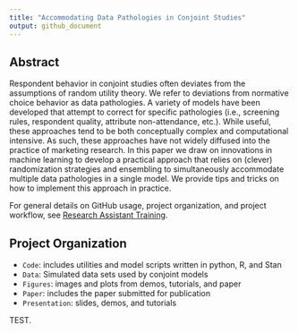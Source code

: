```yaml
---
title: "Accommodating Data Pathologies in Conjoint Studies"
output: github_document
---
```


## Abstract

Respondent behavior in conjoint studies often deviates from the assumptions of random utility theory. We refer to deviations from normative choice behavior as data pathologies. A variety of models have been developed that attempt to correct for specific pathologies (i.e., screening rules, respondent quality, attribute non-attendance, etc.). While useful, these approaches tend to be both conceptually complex and computational intensive. As such, these approaches have not widely diffused into the practice of marketing research. In this paper we draw on innovations in machine learning to develop a practical approach that relies on (clever) randomization strategies and ensembling to simultaneously accommodate multiple data pathologies in a single model. We provide tips and tricks on how to implement this approach in practice.

For general details on GitHub usage, project organization, and project workflow, see [Research Assistant Training](https://github.com/marcdotson/ra-training).

## Project Organization

- `Code`: includes utilities and model scripts written in python, R, and Stan
- `Data`: Simulated data sets used by conjoint models
- `Figures`: images and plots from demos, tutorials, and paper
- `Paper`: includes the paper submitted for publication
- `Presentation`: slides, demos, and tutorials

TEST.